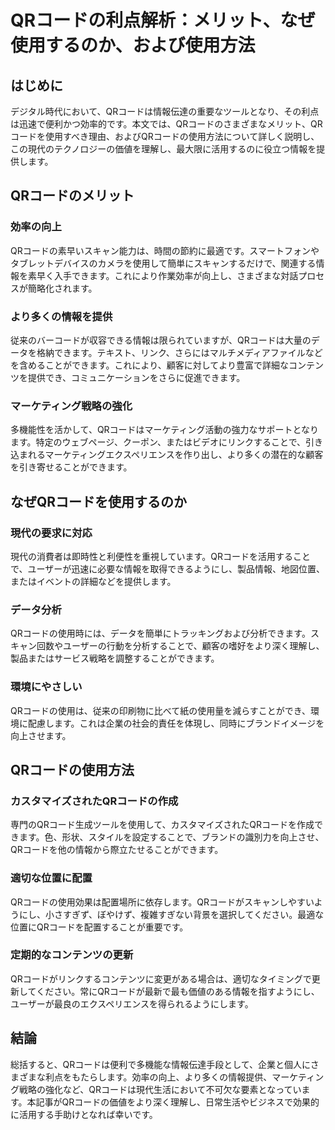 # QRコードの利点解析：メリット、なぜ使用するのか、および使用方法

## はじめに
デジタル時代において、QRコードは情報伝達の重要なツールとなり、その利点は迅速で便利かつ効率的です。本文では、QRコードのさまざまなメリット、QRコードを使用すべき理由、およびQRコードの使用方法について詳しく説明し、この現代のテクノロジーの価値を理解し、最大限に活用するのに役立つ情報を提供します。

## **QRコードのメリット**

### 効率の向上
QRコードの素早いスキャン能力は、時間の節約に最適です。スマートフォンやタブレットデバイスのカメラを使用して簡単にスキャンするだけで、関連する情報を素早く入手できます。これにより作業効率が向上し、さまざまな対話プロセスが簡略化されます。

### より多くの情報を提供
従来のバーコードが収容できる情報は限られていますが、QRコードは大量のデータを格納できます。テキスト、リンク、さらにはマルチメディアファイルなどを含めることができます。これにより、顧客に対してより豊富で詳細なコンテンツを提供でき、コミュニケーションをさらに促進できます。

### マーケティング戦略の強化
多機能性を活かして、QRコードはマーケティング活動の強力なサポートとなります。特定のウェブページ、クーポン、またはビデオにリンクすることで、引き込まれるマーケティングエクスペリエンスを作り出し、より多くの潜在的な顧客を引き寄せることができます。

## **なぜQRコードを使用するのか**

### 現代の要求に対応
現代の消費者は即時性と利便性を重視しています。QRコードを活用することで、ユーザーが迅速に必要な情報を取得できるようにし、製品情報、地図位置、またはイベントの詳細などを提供します。

### データ分析
QRコードの使用時には、データを簡単にトラッキングおよび分析できます。スキャン回数やユーザーの行動を分析することで、顧客の嗜好をより深く理解し、製品またはサービス戦略を調整することができます。

### 環境にやさしい
QRコードの使用は、従来の印刷物に比べて紙の使用量を減らすことができ、環境に配慮します。これは企業の社会的責任を体現し、同時にブランドイメージを向上させます。

## **QRコードの使用方法**

### カスタマイズされたQRコードの作成
専門のQRコード生成ツールを使用して、カスタマイズされたQRコードを作成できます。色、形状、スタイルを設定することで、ブランドの識別力を向上させ、QRコードを他の情報から際立たせることができます。

### 適切な位置に配置
QRコードの使用効果は配置場所に依存します。QRコードがスキャンしやすいようにし、小さすぎず、ぼやけず、複雑すぎない背景を選択してください。最適な位置にQRコードを配置することが重要です。

### 定期的なコンテンツの更新
QRコードがリンクするコンテンツに変更がある場合は、適切なタイミングで更新してください。常にQRコードが最新で最も価値のある情報を指すようにし、ユーザーが最良のエクスペリエンスを得られるようにします。

## 結論
総括すると、QRコードは便利で多機能な情報伝達手段として、企業と個人にさまざまな利点をもたらします。効率の向上、より多くの情報提供、マーケティング戦略の強化など、QRコードは現代生活において不可欠な要素となっています。本記事がQRコードの価値をより深く理解し、日常生活やビジネスで効果的に活用する手助けとなれば幸いです。
